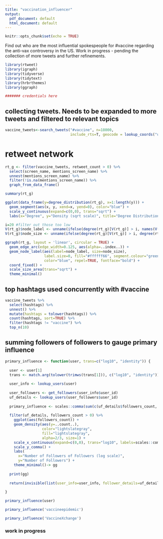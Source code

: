 ```yaml
---
title: "vaccination_influencer"
output:
  pdf_document: default
  html_document: default
---
```


```r
knitr::opts_chunk$set(echo = TRUE)
```

Find out who are the most influential spokespeople for #vaccine regarding the anti-vax controversy in the US. 
Work in progress - pending the collection of more tweets and further refinements.

```r
library(rtweet)
library(igraph)
library(tidyverse)
library(tidytext)
library(hrbrthemes)
library(ggraph)

```

```r
####### credentials here
```

## collecting tweets. Needs to be expanded to more tweets and filtered to relevant topics

```r
vaccine_tweets<-search_tweets("#vaccine", n=18000, 
                              include_rts=T, geocode = lookup_coords("usa"))
```


# retweet network
```r
rt_g <- filter(vaccine_tweets, retweet_count > 0) %>% 
  select(screen_name, mentions_screen_name) %>%
  unnest(mentions_screen_name) %>% 
  filter(!is.na(mentions_screen_name)) %>% 
  graph_from_data_frame() 

summary(rt_g)
```

```r
ggplot(data_frame(y=degree_distribution(rt_g), x=1:length(y))) +
  geom_segment(aes(x, y, xend=x, yend=0), color="blue") +
  scale_y_continuous(expand=c(0,0), trans="sqrt") +
  labs(x="Degree", y="Density (sqrt scale)", title="Degree Distribution") 
```

```r
i=20 #filter out those too low
V(rt_g)$node_label <- unname(ifelse(degree(rt_g)[V(rt_g)] > i, names(V(rt_g)), "")) 
V(rt_g)$node_size <- unname(ifelse(degree(rt_g)[V(rt_g)] > i, degree(rt_g), 0)) 
```


```r
ggraph(rt_g, layout = 'linear', circular = TRUE) + 
  geom_edge_arc(edge_width=0.125, aes(alpha=..index..)) +
  geom_node_label(aes(label=node_label, size=node_size),
                  label.size=0, fill="#ffffff66", segment.colour="green",
                  color="blue", repel=TRUE, fontface="bold") +
  coord_fixed() +
  scale_size_area(trans="sqrt") + 
  theme_minimal()
```


## top hashtags used concurrently with #vaccine
```r
vaccine_tweets %>%
  select(hashtags) %>% 
  unnest() %>% 
  mutate(hashtags = tolower(hashtags)) %>% 
  count(hashtags, sort=TRUE) %>% 
  filter(hashtags != "vaccine") %>% 
  top_n(10)
```

## summing followers of followers to gauge primary influence
```r
primary_influence <- function(user, trans=c("log10", "identity")) {
  
  user <- user[1]
  trans <- match.arg(tolower(trimws(trans[1])), c("log10", "identity"))
  
  user_info <- lookup_users(user)
  
  user_followers <- get_followers(user_info$user_id)
  uf_details <- lookup_users(user_followers$user_id)
  
  primary_influence <- scales::comma(sum(c(uf_details$followers_count, user_info$followers_count)))
  
  filter(uf_details, followers_count > 0) %>% 
    ggplot(aes(followers_count)) +
    geom_density(aes(y=..count..), 
                 color="lightslategray",
                 fill="lightslategray",
                 alpha=2/3, size=1) +
    scale_x_continuous(expand=c(0,0), trans="log10", labels=scales::comma) +
    scale_y_comma() +
    labs(
      x="Number of Followers of Followers (log scale)", 
      y="Number of Followers") +
    theme_minimal()-> gg
  
  print(gg)
  
  return(invisible(list(user_info=user_info, follower_details=uf_details)))
  
}
```

```r
primary_influence(user)
```

```r
primary_influence('vaccineepidemic')
```

```r
primary_influence('VaccineXchange')
```

### work in progress
